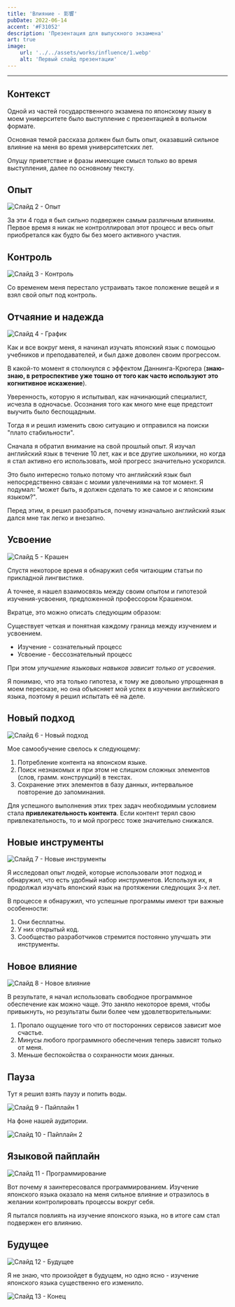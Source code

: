 ```yaml
---
title: 'Влияние - 影響'
pubDate: 2022-06-14
accent: '#F31052'
description: 'Презентация для выпускного экзамена'
art: true
image:
    url: '../../assets/works/influence/1.webp'
    alt: 'Первый слайд презентации'
---
```


---

## Контекст

Одной из частей государственного экзамена по японскому языку в моем университете было выступление с презентацией в вольном формате.

Основная темой рассказа должен был быть опыт, оказавший сильное влияние на меня во время университетских лет.

Опущу приветствие и фразы имеющие смысл только во время выступления, далее по основному тексту.

## Опыт

![Слайд 2 - Опыт](@assets/works/influence/2.webp)

За эти 4 года я был сильно подвержен самым различным влияниям. Первое время я никак не контроллировал этот процесс и весь опыт приобретался как будто бы без моего активного участия.

## Контроль

![Слайд 3 - Контроль](@assets/works/influence/3.webp)

Со временем меня перестало устраивать такое положение вещей и я взял свой опыт под контроль.

## Отчаяние и надежда

![Слайд 4 - График](@assets/works/influence/4.webp)

Как и все вокруг меня, я начинал изучать японский язык с помощью учебников и преподавателей, и был даже доволен своим прогрессом.

В какой-то момент я столкнулся с эффектом Даннинга-Крюгера (**знаю-знаю, в ретроспективе уже тошно от того как часто используют это когнитивное искажение**).

Уверенность, которую я испытывал, как начинающий специалист, исчезла в одночасье. Осознания того как много мне еще предстоит выучить было беспощадным.

Тогда я и решил изменить свою ситуацию и отправился на поиски "плато стабильности".

Сначала я обратил внимание на свой прошлый опыт. Я изучал английский язык в течение 10 лет, как и все другие школьники, но когда я стал активно его использовать, мой прогресс значительно ускорился.

Это было интересно только потому что английский язык был непосредственно связан с моими увлечениями на тот момент. Я подумал: "может быть, я должен сделать то же самое и с японским языком?".

Перед этим, я решил разобраться, почему изначально английский язык дался мне так легко и внезапно.

## Усвоение

![Слайд 5 - Крашен](@assets/works/influence/5.webp)

Спустя некоторое время я обнаружил себя читающим статьи по прикладной лингвистике.

А точнее, я нашел взаимосвязь между своим опытом и гипотезой изучения-усвоения, предложенной профессором Крашеном.

Вкратце, это можно описать следующим образом:

Существует четкая и понятная каждому граница между изучением и усвоением.

-   Изучение - сознательный процесс
-   Усвоение - бессознательный процесс

При этом _улучшение языковых навыков зависит только от усвоения_.

Я понимаю, что эта только гипотеза, к тому же довольно упрощенная в моем пересказе, но она объясняет мой успех в изучении английского языка, поэтому я решил испытать её на деле.

## Новый подход

![Слайд 6 - Новый подход](@assets/works/influence/6.webp)

Мое самообучение свелось к следующему:

1. Потребление контента на японском языке.
2. Поиск незнакомых и при этом не слишком сложных элементов (слов, грамм. конструкций) в текстах.
3. Сохранение этих элементов в базу данных, интервальное повторение до запоминания.

Для успешного выполнения этих трех задач необходимым условием стала **привлекательность контента**. Если контент терял свою привлекательность, то и мой прогресс тоже значительно снижался.

## Новые инструменты

![Слайд 7 - Новые инструменты](@assets/works/influence/7.webp)

Я исследовал опыт людей, которые использовали этот подход и обнаружил, что есть удобный набор инструментов. Используя их, я продолжал изучать японский язык на протяжении следующих 3-х лет.

В процессе я обнаружил, что успешные программы имеют три важные особенности:

1. Они бесплатны.
2. У них открытый код.
3. Сообщество разработчиков стремится постоянно улучшать эти инструменты.

## Новое влияние

![Слайд 8 - Новое влияние](@assets/works/influence/8.webp)

В результате, я начал использовать свободное программное обеспечение как можно чаще. Это заняло некоторое время, чтобы привыкнуть, но результаты были более чем удовлетворительными:

1. Пропало ощущение того что от посторонних сервисов зависит мое счастье.
2. Минусы любого программного обеспечения теперь зависят только от меня.
3. Меньше беспокойства о сохранности моих данных.

## Пауза

Тут я решил взять паузу и попить воды.

![Слайд 9 - Пайплайн 1](@assets/works/influence/9.webp)

На фоне нашей аудитории.

![Слайд 10 - Пайплайн 2](@assets/works/influence/10.webp)

## Языковой пайплайн

![Слайд 11 - Программирование](@assets/works/influence/11.webp)

Вот почему я заинтересовался программированием. Изучение японского языка оказало на меня сильное влияние и отразилось в желании контролировать процессы вокруг себя.

Я пытался повлиять на изучение японского языка, но в итоге сам стал подвержен его влиянию.

## Будущее

![Слайд 12 - Будущее](@assets/works/influence/12.webp)

Я не знаю, что произойдет в будущем, но одно ясно - изучение японского языка существенно его изменило.

![Слайд 13 - Конец](@assets/works/influence/13.webp)
